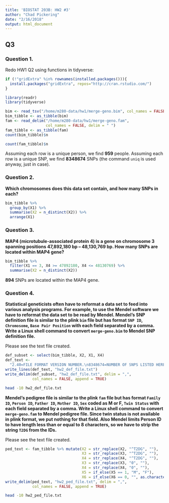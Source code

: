 ```yaml
---
title: 'BIOSTAT 203B: HW2 #3'
author: "Chad Pickering"
date: "2/16/2018"
output: html_document
---
```


## Q3  

### Question 1.  

Redo HW1 Q2 using functions in tidyverse:  

```r
if (!"gridExtra" %in% rownames(installed.packages())){
  install.packages("gridExtra", repos="http://cran.rstudio.com/")
}

library(readr)
library(tidyverse)
```

```r
bim <- read_tsv("/home/m280-data/hw1/merge-geno.bim", col_names = FALSE)
bim_tibble <- as_tibble(bim)
fam <- read_delim("/home/m280-data/hw1/merge-geno.fam", 
                  col_names = FALSE, delim = " ")
fam_tibble <- as_tibble(fam)
count(bim_tibble)$n
```

```r
count(fam_tibble)$n
```

Assuming each row is a unique person, we find **959** people. Assuming each row is a unique SNP, we find **8348674** SNPs (the command `uniq` is used anyway, just in case).  

### Question 2.  

**Which chromosomes does this data set contain, and how many SNPs in each?**  

```r
bim_tibble %>%
  group_by(X1) %>%
  summarise(X2 = n_distinct(X2)) %>%
  arrange(X1)
```


### Question 3.  

**MAP4 (microtubule-associated protein 4) is a gene on chromosome 3 spanning positions 47,892,180 bp -- 48,130,769 bp. How many SNPs are located within MAP4 gene?**  

```r
bim_tibble %>% 
  filter(X1 == 3, X4 >= 47892180, X4 <= 48130769) %>%
  summarise(X2 = n_distinct(X2))
```

**894** SNPs are located within the MAP4 gene.  


### Question 4.

**Statistical geneticists often have to reformat a data set to feed into various analysis programs. For example, to use the Mendel software we have to reformat the data set to be read by Mendel. Mendel's SNP definition file is similar to the plink `bim` file but has format `SNP ID`, `Chromosome`, `Base Pair Position` with each field separated by a comma. Write a Linux shell command to convert `merge-geno.bim` to Mendel SNP definition file.**   
      
Please see the text file created.       
      
```r
def_subset <- select(bim_tibble, X2, X1, X4)
def_text <- 
  "2.40=FILE FORMAT VERSION NUMBER.\n8348674=NUMBER OF SNPS LISTED HERE."
write_lines(def_text, "hw2_def_file.txt")
write_delim(def_subset, "hw2_def_file.txt", delim = ",", 
            col_names = FALSE, append = TRUE)
```

```bash
head -10 hw2_def_file.txt
```
    
**Mendel's pedigree file is similar to the plink `fam` file but has format `Family ID`, `Person ID`, `Father ID`, `Mother ID`, `Sex` coded as M or F, `Twin Status` with each field separated by a comma. Write a Linux shell command to convert `merge-geno.fam` to Mendel pedigree file. Since twin status is not available in plink format, we put nothing for that field. Also Mendel limits Person ID to have length less than or equal to 8 characters, so we have to strip the string `T2DG` from the IDs.**  

Please see the text file created.  

```r
ped_text <- fam_tibble %>% mutate(X2 = str_replace(X2, "^T2DG", ""),
                                  X3 = str_replace(X3, "^T2DG", ""),
                                  X4 = str_replace(X4, "^T2DG", ""),
                                  X3 = str_replace(X3, "0", ""),
                                  X4 = str_replace(X4, "0", ""),
                                  X5 = if_else(X5 == 1, "M", "F"),
                                  X6 = if_else(X6 == 0, "", as.character(X6)))
write_delim(ped_text, "hw2_ped_file.txt", delim = ",", 
            col_names = FALSE, append = TRUE)
```

```bash
head -10 hw2_ped_file.txt
```